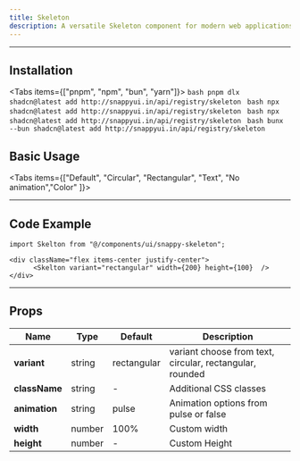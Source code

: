 ```yaml
---
title: Skeleton
description: A versatile Skeleton component for modern web applications
---
```



---

## Installation

<Tabs items={["pnpm", "npm", "bun", "yarn"]}>
  <Tab value="pnpm">
    ```bash
    pnpm dlx shadcn@latest add http://snappyui.in/api/registry/skeleton
    ```
  </Tab>
  <Tab value="npm">
    ```bash
    npx shadcn@latest add http://snappyui.in/api/registry/skeleton
    ```
  </Tab>
  <Tab value="yarn">
    ```bash
    npx shadcn@latest add http://snappyui.in/api/registry/skeleton
    ```
  </Tab>
  <Tab value="bun">
    ```bash
    bunx --bun shadcn@latest add http://snappyui.in/api/registry/skeleton
    ```
  </Tab>
</Tabs>

## Basic Usage

<div className="flex flex-col items-center justify-center mb-6 border-1 gap-1 border-zinc-800 rounded-lg py-5">

<div className="flex flex-row gap-1">

  <Skelton variant="circular" width={40} height={40} animation="pulse" />

  <div className="flex flex-col gap-1">
    <Skelton variant="text" width={160} />
    <Skelton variant="text" width={160} />
  </div>
</div>
  <Skelton variant="rounded" width={200} height={30} />
</div>

<Tabs items={["Default", "Circular", "Rectangular", "Text", "No animation","Color" ]}>
  <Tab value="Default">
   <div className="flex items-center justify-center">
      <Skelton  width={200} height={100}  />
   </div>
  </Tab>
  <Tab value="Circular">
    <div className="flex items-center justify-center">
      <Skelton variant="circular" width={40} height={40}  />
    </div>
  </Tab>
  <Tab value="Rectangular">
    <div className="flex items-center justify-center">
      <Skelton variant="rectangular" width={200} height={100}  />
    </div>
  </Tab>
  <Tab value="Text">
    <div className="flex items-center justify-center">
      <Skelton variant="text" width={160} />
    </div>  
  </Tab>
  <Tab value="No animation">
     <div className="flex items-center justify-center">
      <Skelton width={160} animation={false} />
    </div>  
  </Tab>
  <Tab value="Color">
     <div className="flex items-center justify-center">
       <Skelton variant="rounded" width={200} height={100} className="bg-gray-800"  />
    </div>  
  </Tab>
</Tabs>

---

## Code Example

```tsx
import Skelton from "@/components/ui/snappy-skeleton";

<div className="flex items-center justify-center">
      <Skelton variant="rectangular" width={200} height={100}  />
</div>
```

---

## Props

| <b>Name</b>        | <b>Type</b>         | <b>Default</b>   | <b>Description</b>                              |
|------------|-------------|-----------|------------------------------------------|
| **variant**  | string      | rectangular         | variant choose from text, circular, rectangular, rounded                   |
| **className** | string    | -         | Additional CSS classes                  |
| **animation** | string     | pulse        | Animation options from pulse or false            |
| **width**  | number      | 100%        | Custom width                 |
| **height** | number     | - | Custom Height          |

